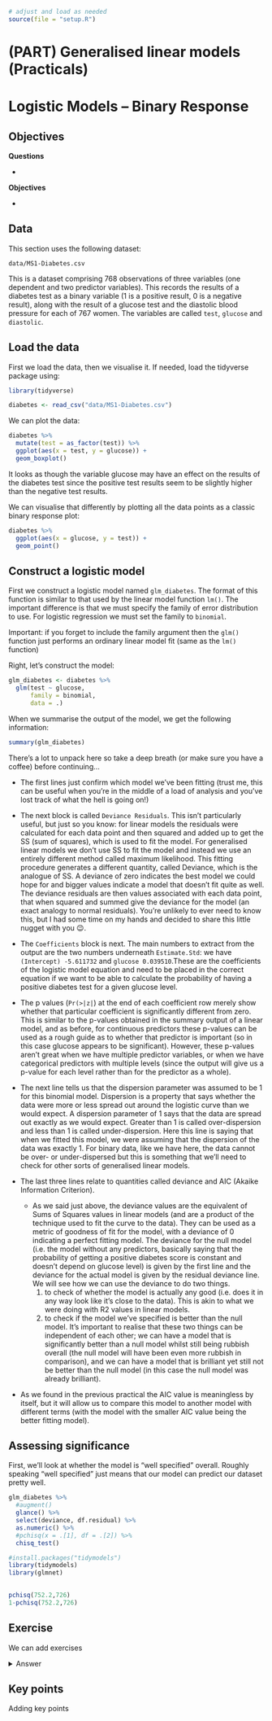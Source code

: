```r
# adjust and load as needed
source(file = "setup.R")
```

# (PART) Generalised linear models (Practicals) {.unnumbered}

# Logistic Models – Binary Response

## Objectives
:::objectives
**Questions**

- 

**Objectives**

- 
:::

## Data
This section uses the following dataset:

`data/MS1-Diabetes.csv`

This is a dataset comprising 768 observations of three variables (one dependent and two predictor variables). This records the results of a diabetes test as a binary variable (1 is a positive result, 0 is a negative result), along with the result of a glucose test and the diastolic blood pressure for each of 767 women. The variables are called `test`, `glucose` and `diastolic`.

## Load the data
First we load the data, then we visualise it. If needed, load the tidyverse package using:

```r
library(tidyverse)
```

```r
diabetes <- read_csv("data/MS1-Diabetes.csv")
```

We can plot the data:

```r
diabetes %>% 
  mutate(test = as_factor(test)) %>% 
  ggplot(aes(x = test, y = glucose)) +
  geom_boxplot()
```

It looks as though the variable glucose may have an effect on the results of the diabetes test since the positive test results seem to be slightly higher than the negative test results.

We can visualise that differently by plotting all the data points as a classic binary response plot:

```r
diabetes %>% 
  ggplot(aes(x = glucose, y = test)) +
  geom_point()
```

## Construct a logistic model
First we construct a logistic model named `glm_diabetes`. The format of this function is similar to that used by the linear model function `lm()`. The important difference is that we must specify the family of error distribution to use. For logistic regression we must set the family to `binomial`.

:::note
Important: if you forget to include the family argument then the `glm()` function just performs an ordinary linear model fit (same as the `lm()` function)
:::

Right, let's construct the model:

```r
glm_diabetes <- diabetes %>% 
  glm(test ~ glucose,
      family = binomial,
      data = .)
```

When we summarise the output of the model, we get the following information:

```r
summary(glm_diabetes)
```

There’s a lot to unpack here so take a deep breath (or make sure you have a coffee) before continuing...

* The first lines just confirm which model we’ve been fitting (trust me, this can be useful when you’re in the middle of a load of analysis and you’ve lost track of what the hell is going on!)

* The next block is called `Deviance Residuals`. This isn’t particularly useful, but just so you know: for linear models the residuals were calculated for each data point and then squared and added up to get the SS (sum of squares), which is used to fit the model. For generalised linear models we don’t use SS to fit the model and instead we use an entirely different method called maximum likelihood. This fitting procedure generates a different quantity, called Deviance, which is the analogue of SS. A deviance of zero indicates the best model we could hope for and bigger values indicate a model that doesn’t fit quite as well. The deviance residuals are then values associated with each data point, that when squared and summed give the deviance for the model (an exact analogy to normal residuals). You’re unlikely to ever need to know this, but I had some time on my hands and decided to share this little nugget with you 😉.

* The `Coefficients` block is next. The main numbers to extract from the output are the two numbers underneath `Estimate.Std`: we have `(Intercept) -5.611732` and `glucose 0.039510`.These are the coefficients of the logistic model equation and need to be placed in the correct equation if we want to be able to calculate the probability of having a positive diabetes test for a given glucose level.

\begin{equation}
P(positive \ test) = \frac{1}{1 + {e}^{-(-5.61 +  0.040 \cdot glucose)}}
\end{equation}

* The p values (`Pr(>|z|`) at the end of each coefficient row merely show whether that particular coefficient is significantly different from zero. This is similar to the p-values obtained in the summary output of a linear model, and as before, for continuous predictors these p-values can be used as a rough guide as to whether that predictor is important (so in this case glucose appears to be significant). However, these p-values aren’t great when we have multiple predictor variables, or when we have categorical predictors with multiple levels (since the output will give us a p-value for each level rather than for the predictor as a whole).

* The next line tells us that the dispersion parameter was assumed to be 1 for this binomial model. Dispersion is a property that says whether the data were more or less spread out around the logistic curve than we would expect. A dispersion parameter of 1 says that the data are spread out exactly as we would expect. Greater than 1 is called over-dispersion and less than 1 is called under-dispersion. Here this line is saying that when we fitted this model, we were assuming that the dispersion of the data was exactly 1. For binary data, like we have here, the data cannot be over- or under-dispersed but this is something that we’ll need to check for other sorts of generalised linear models.

* The last three lines relate to quantities called deviance and AIC (Akaike Information Criterion).
    * As we said just above, the deviance values are the equivalent of Sums of Squares values in linear models (and are a product of the technique used to fit the curve to the data). They can be used as a metric of goodness of fit for the model, with a deviance of 0 indicating a perfect fitting model. The deviance for the null model (i.e. the model without any predictors, basically saying that the probability of getting a positive diabetes score is constant and doesn’t depend on glucose level) is given by the first line and the deviance for the actual model is given by the residual deviance line. We will see how we can use the deviance to do two things.
      1. to check of whether the model is actually any good (i.e. does it in any way look like it’s close to the data). This is akin to what we were doing with R2 values in linear models.
      2.	to check if the model we’ve specified is better than the null model.
    It’s important to realise that these two things can be independent of each other; we can have a model that is significantly better than a null model whilst still being rubbish overall (the null model will have been even more rubbish in comparison), and we can have a model that is brilliant yet still not be better than the null model (in this case the null model was already brilliant).
* As we found in the previous practical the AIC value is meaningless by itself, but it will allow us to compare this model to another model with different terms (with the model with the smaller AIC value being the better fitting model).

## Assessing significance
First, we’ll look at whether the model is "well specified" overall. Roughly speaking "well specified" just means that our model can predict our dataset pretty well.

```r
glm_diabetes %>% 
  #augment()
  glance() %>%
  select(deviance, df.residual) %>% 
  as.numeric() %>% 
  #pchisq(x = .[1], df = .[2]) %>% 
  chisq_test()

#install.packages("tidymodels")
library(tidymodels)
library(glmnet)
  
```


```r
pchisq(752.2,726)
1-pchisq(752.2,726)
```


## Exercise
:::exercise
We can add exercises

<details><summary>Answer</summary>
With answers
</details>
:::

## Key points

:::keypoints
Adding key points
:::
